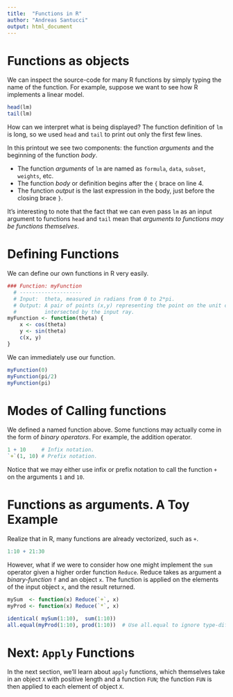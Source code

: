 ```yaml
---
title:  "Functions in R"
author: "Andreas Santucci"
output: html_document
---
```


# Functions as objects
We can inspect the source-code for many R functions by simply typing the name of the function. For example, suppose we want to see how R implements a linear model.

```r
head(lm)
tail(lm)
```

How can we interpret what is being displayed? 
The function definition of `lm` is long, so we used `head` and `tail` to print out only the first few lines. 

In this printout we see two components: the function *arguments* and the beginning of the function *body*.

  * The function *arguments* of `lm` are named as `formula`, `data`, `subset`, `weights`,  etc.
  * The function *body* or definition begins after the `{` brace on line 4. 
  * The function *output* is the last expression in the body, just before the closing brace `}`.

It's interesting to note that the fact that we can even pass `lm` as an input argument to functions `head` and `tail` mean that *arguments to functions
may be functions themselves*.

# Defining Functions
We can define our own functions in R very easily.

```r
### Function: myFunction
  # --------------------
  # Input:  theta, measured in radians from 0 to 2*pi.
  # Output: A pair of points (x,y) representing the point on the unit circle 
  #         intersected by the input ray.
myFunction <- function(theta) {
    x <- cos(theta)
    y <- sin(theta)
    c(x, y)
}
```

We can immediately use our function.

```r
myFunction(0)
myFunction(pi/2)
myFunction(pi)
```

# Modes of Calling functions
We defined a named function above. Some functions may actually come in the form of *binary operators*. For example, the addition operator.

```r
1 + 10     # Infix notation.
`+`(1, 10) # Prefix notation.
```

Notice that we may either use infix or prefix notation to call the function `+` on the arguments `1` and `10`.

# Functions as arguments. A Toy Example
Realize that in R, many functions are already vectorized, such as `+`.
```r
1:10 + 21:30
```

However, what if we were to consider how one might implement the `sum` operator given a higher order function `Reduce`. Reduce takes as argument a *binary-function* `f` and an object `x`. The function is applied on the elements of the input object `x`, and the result returned. 

```r
mySum  <- function(x) Reduce(`+`, x)
myProd <- function(x) Reduce(`*`, x)

identical( mySum(1:10),  sum(1:10))
all.equal(myProd(1:10), prod(1:10))  # Use all.equal to ignore type-difference.
```

# Next: `Apply` Functions
In the next section, we'll learn about `apply` functions, which themselves take in an object `X` with positive length and a function `FUN`; the function `FUN` is then applied to each element of object `X`.
